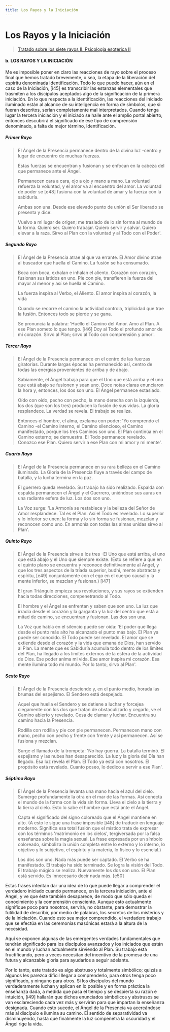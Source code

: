 ```yaml
---
title: Los Rayos y la Iniciación
---
```


# Los Rayos y la Iniciación

> [Tratado sobre los siete rayos II. Psicologia esoterica II](/tratado-sobre-los-siete-rayos-II/el-rayo-del-ego#b-los-rayos-y-la-iniciación)

#### b. LOS RAYOS Y LA INICIACIÓN

Me es imposible poner en claro las reacciones de rayo sobre el proceso final que hemos tratado brevemente, o sea, la etapa de la liberación del espíritu denominada Identificación. Todo lo que puedo hacer, aún en el caso de la Iniciación, [i45] es transcribir las estanzas elementales que trasmiten a los discípulos aceptados algo de la significación de la primera iniciación. En lo que respecta a la identificación, las reacciones del iniciado iluminado están al alcance de su inteligencia en forma de símbolos, que si fueran descritos, serían completamente mal interpretados. Cuando tenga lugar la tercera iniciación y el iniciado se halle ante el amplio portal abierto, entonces descubrirá el significado de ese tipo de comprensión denominado, a falta de mejor término, Identificación.

##### Primer Rayo

> El Ángel de la Presencia permanece dentro de la divina luz -centro y lugar de encuentro de muchas fuerzas.
>
> Estas fuerzas se encuentran y fusionan y se enfocan en la cabeza del que permanece ante el Ángel.
>
> Permanecen cara a cara, ojo a ojo y mano a mano. La voluntad refuerza la voluntad, y el amor va al encuentro del amor. La voluntad de poder se [e48] fusiona con la voluntad de amar y la fuerza con la sabiduría.
>
> Ambas son una. Desde ese elevado punto de unión el Ser liberado se presenta y dice:
>
> Vuelvo a mi lugar de origen; me traslado de lo sin forma al mundo de la forma. Quiero ser. Quiero trabajar. Quiero servir y salvar. Quiero elevar a la raza. Sirvo al Plan con la voluntad y al Todo con el Poder'.

##### Segundo Rayo

> El Ángel de la Presencia atrae al que va errante. El Amor divino atrae al buscador que huella el Camino. La fusión se ha consumado.
>
> Boca con boca, exhalan e inhalan el aliento. Corazón con corazón, fusionan sus latidos en uno. Pie con pie, transfieren la fuerza del mayor al menor y así se huella el Camino.
>
> La fuerza inspira al Verbo, el Aliento. El amor inspira al corazón, la vida
>
> Cuando se recorre el camino la actividad controla, triplicidad que trae la fusión. Entonces todo se pierde y se gana.
>
> Se pronuncia la palabra: 'Huello el Camino del Amor. Amo al Plan. A ese Plan someto lo que tengo. [i46] Doy al Todo el profundo amor de mi corazón. Sirvo al Plan; sirvo al Todo con comprensión y amor'.

##### Tercer Rayo

> El Ángel de la Presencia permanece en el centro de las fuerzas giratorias. Durante largas épocas ha permanecido así, centro de todas las energías provenientes de arriba y de abajo.
>
> Sabiamente, el Ángel trabaja para que el Uno que está arriba y el uno que está abajo se fusionen y sean uno. Doce notas claras enunciaron la hora y, entonces, los dos son uno. El Ángel permanece extasiado.
>
> Oído con oído, pecho con pecho, la mano derecha con la izquierda, los dos (que son los tres) producen la fusión de sus vidas. La gloria resplandece. La verdad se revela. El trabajo se realiza.
>
> Entonces el hombre, el alma, exclama con poder: 'Yo comprendo el Camino -el Camino interno, el Camino silencioso, el Camino manifestado, porque los tres Caminos son uno. El Plan continúa en el Camino externo; se demuestra. El Todo permanece revelado. Conozco ese Plan. Quiero servir a ese Plan con mi amor y mi mente'.

##### Cuarto Rayo

> El Ángel de la Presencia permanece en su rara belleza en el Camino iluminado. La Gloria de la Presencia fluye a través del campo de batalla, y la lucha termina en la paz.
>
> El guerrero queda revelado. Su trabajo ha sido realizado. Espalda con espalda permanecen el Ángel y el Guerrero, uniéndose sus auras en una radiante esfera de luz. Los dos son uno.
>
> La Voz surge: 'La Armonía se restablece y la belleza del Señor de Amor resplandece. Tal es el Plan. Así el Todo es revelado. Lo superior y lo inferior se unen; la forma y lo sin forma se fusionan, mezclan y reconocen como uno. En armonía con todas las almas unidas sirvo al Plan'.

##### Quinto Rayo

> El Ángel de la Presencia sirve a los tres -El Uno que está arriba, el uno que está abajo y el Uno que siempre existe. (Esto se refiere a que en el quinto plano se encuentra y reconoce definitivamente al Ángel, y que los tres aspectos de la tríada superior, budhi, mente abstracta y espíritu, [e49] conjuntamente con el ego en el cuerpo causal y la mente inferior, se mezclan y fusionan.) [i47]
>
> El gran Triángulo empieza sus revoluciones, y sus rayos se extienden hacia todas direcciones, compenetrando al Todo.
>
> El hombre y el Ángel se enfrentan y saben que son uno. La luz que irradia desde el corazón y la garganta y la luz del centro que está a mitad de camino, se encuentran y fusionan. Las dos son una.
>
> La Voz que habla en el silencio puede ser oída: 'El poder que llega desde el punto más alto ha alcanzado el punto más bajo. El Plan ya puede ser conocido. El Todo puede ser revelado. El amor que se extiende desde el corazón y la vida que emana de Dios, han servido al Plan. La mente que es Sabiduría acumula todo dentro de los límites del Plan, ha llegado a los límites externos de la esfera de la actividad de Dios. Ese poder anima mi vida. Ese amor inspira mi corazón. Esa mente ilumina todo mi mundo. Por lo tanto, sirvo al Plan'.

##### Sexto Rayo

> El Ángel de la Presencia desciende y, en el punto medio, horada las brumas del espejismo. El Sendero está despejado.
>
> Aquel que huella el Sendero y se detiene a luchar y forcejea ciegamente con los dos que tratan de obstaculizarlo y cegarlo, ve el Camino abierto y revelado. Cesa de clamar y luchar. Encuentra su camino hacia la Presencia.
>
> Rodilla con rodilla y pie con pie permanecen. Permanecen mano con mano, pecho con pecho y frente con frente y así permanecen. Así se fusiona y mezclan.
>
> Surge el llamado de la trompeta: 'No hay guerra. La batalla terminó. El espejismo y las nubes han desaparecido. La luz y la gloria del Día han llegado. Esa luz revela el Plan. El Todo ya está con nosotros. El propósito está revelado. Cuanto poseo, lo dedico a servir a ese Plan'.

##### Séptimo Rayo

> El Ángel de la Presencia levanta una mano hacia el azul del cielo. Sumerge profundamente la otra en el mar de las formas. Así conecta el mundo de la forma con la vida sin forma. Lleva el cielo a la tierra y la tierra al cielo. Esto lo sabe el hombre que está ante el Ángel.
>
> Capta el significado del signo coloreado que el Ángel mantiene en alto. (A esto le sigue una frase imposible [i48] de traducir en lenguaje moderno. Significa esa total fusión que el místico trata de expresar con los términos 'matrimonio en los cielos', tergiversada por la falsa enseñanza sobre la magia sexual. La frase expresada por un símbolo coloreado, simboliza la unión completa entre lo externo y lo interno, lo objetivo y lo subjetivo, el espíritu y la materia, lo físico y lo esencial.)
>
> Los dos son uno. Nada más puede ser captado. El Verbo se ha manifestado. El trabajo ha sido terminado. Se logra la visión del Todo. El trabajo mágico se realiza. Nuevamente los dos son uno. El Plan está servido. Es innecesario decir nada más. [e50]

Estas frases intentan dar una idea de lo que puede llegar a comprender el verdadero iniciado cuando permanece, en la tercera iniciación, ante el Ángel, y ve que éste también desaparece, de modo que sólo queda el conocimiento y la comprensión consciente. Aunque esto actualmente signifique poco para nosotros, servirá, no obstante, para demostrar la futilidad de describir, por medio de palabras, los secretos de los misterios y de la iniciación. Cuando esto sea mejor comprendido, el verdadero trabajo que se efectúa en las ceremonias masónicas estará a la altura de la necesidad.

Aquí se exponen algunas de las emergentes verdades fundamentales que tendrán significado para los discípulos avanzados y los iniciados que están en el mundo y luchan actualmente sirviendo al Plan. Su trabajo está fructificando, pero a veces necesitan del incentivo de la promesa de una futura y alcanzable gloria para ayudarlos a seguir adelante.

Por lo tanto, este tratado es algo abstruso y totalmente simbólico; quizás a algunos les parezca difícil llegar a comprenderlo, para otros tenga poco significado, y ninguno para otros. Si los discípulos del mundo verdaderamente luchan y aplican en lo posible y en forma práctica la enseñanza dada, a medida que pasa el tiempo y se despierta su razón e intuición, [i49] hallarán que dichos enunciados simbólicos y abstrusos se van esclareciendo cada vez más y servirán para que impartan la enseñanza designada. Cuando esto sucede, el Ángel de la Presencia va acercándose más al discípulo e ilumina su camino. El sentido de separatividad va disminuyendo, hasta que finalmente la luz compenetra la oscuridad y el Ángel rige la vida.
